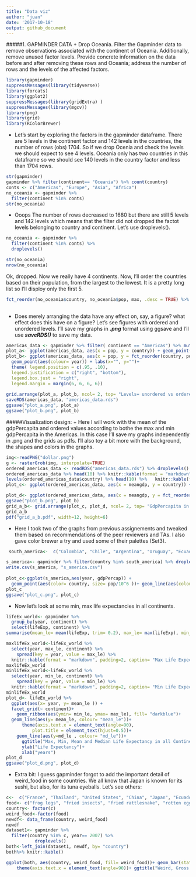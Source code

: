 ```yaml
---
title: "Data viz"
author: "juan"
date: '2017-10-18'
output: github_document
---
```

#####1. GAPMINDER DATA
+ Drop Oceania. Filter the Gapminder data to remove observations associated with the continent of Oceania. Additionally, remove unused factor levels. Provide concrete information on the data before and after removing these rows and Oceania; address the number of rows and the levels of the affected factors.

```r
library(gapminder)
suppressMessages(library(tidyverse))
library(forcats)
library(ggplot2)
suppressMessages(library(gridExtra) )
suppressMessages(library(mgcv))
library(png)
library(grid)
library(RColorBrewer)

```

+ Let's start by exploring the factors in the gapminder dataframe. There are 5 levels in the continent factor and 142 levels in the countries, the number of rows (obs) 1704. So if we drop Ocenia and check the levels we should expect to see 4 levels. Oceania only has two countries in this dataframe so we should see 140 levels in the country factor and less than 1704 rows.
```r
str(gapminder)
gapminder %>% filter(continent== "Oceania") %>% count(country)
conts <- c("Americas", "Europe", "Asia", "Africa")
no_oceania <- gapminder %>%
  filter(continent %in% conts)
str(no_oceania)
```


+ Ooops The number of rows decreased to 1680 but there are still 5 levels and 142 levels which means that the filter did not dropped the factot levels belonging to country and continent.  Let's use  droplevels().

```r
no_oceania <- gapminder %>%
  filter(continent %in% conts) %>% 
  droplevels() 

str(no_oceania)
nrow(no_oceania)
```

Ok, dropped. Now we really have 4 continents. Now, I'll order the countries based on their population, from the largest to the lowest. It is a pretty long list so I'll disploy only the first 5. 
```r
fct_reorder(no_oceania$country, no_oceania$pop, max, .desc = TRUE) %>% levels() %>% head()
  
```

+ Does merely arranging the data have any effect on, say, a figure? what effect does this have on a figure?
Let's see figures with ordered and unordered levels. I'll save my graphs in ***.png*** format using ggsave and I'll use ***saveRDS()*** to save my data. 
```r
americas_data <- gapminder %>% filter( continent == "Americas") %>% mutate(pop= pop/10^6) 
plot_a<- ggplot(americas_data, aes(x = pop, y = country)) + geom_point(aes(colour= year))+ labs(x="", y="")+ guides(colour= FALSE)
plot_b<- ggplot(americas_data, aes(x = pop, y = fct_reorder(country, pop))) +
  geom_point(aes(colour= year)) + labs(x="", y="")+ 
  theme( legend.position = c(.95, .10),
  legend.justification = c("right", "bottom"),
  legend.box.just = "right",
  legend.margin = margin(6, 6, 6, 6))
  
grid.arrange(plot_a, plot_b, ncol= 2, top= "Levels= unordered vs ordered", left= "countries", bottom= "Population in Millions")
saveRDS(americas_data, "americas_data.rds")
ggsave("plot_a.png", plot_a)
ggsave("plot_b.png", plot_b)
```

#####Visualization design: 
+ Here I will work with the  mean of the gdpPercapita and ordered values according to bothe the max and min gdpPercapita in the Americas. In this case I'll save my graphs independently in .png and the grids as pdfs. I'll also toy a bit more with the background, the shapes and colors in the graphs.

```r
img<-readPNG("dollar.png")
g <- rasterGrob(img, interpolate=TRUE)
ordered_americas_data <- readRDS("americas_data.rds") %>% droplevels() %>% group_by(country)  %>%   summarise(meangdp= mean(gdpPercap), maxgdp = max(gdpPercap), mingdp = min(gdpPercap)) %>% mutate(country = fct_reorder(country, mingdp, min))
ordered_americas_data %>% head(10) %>% knitr::kable(format = "markdown", padding=2, caption= "default alphabetical order")
levels(ordered_americas_data$country) %>% head(10) %>%   knitr::kable(format = "markdown", padding=2, col.names =  "reordered based on mingdp")
plot_c<- ggplot(ordered_americas_data, aes(x = meangdp, y = country)) + geom_point(aes(mingdp), colour= "orangered4", size= 5, shape= "-")+ geom_point(aes(maxgdp), colour= "darkgreen", size= 5, shape= "+")+ labs(y= "", x= "")+ ggtitle(" Ordered by Mingdp(-)")+ annotation_custom(g, xmin=-Inf, xmax=Inf, ymin=-Inf, ymax=Inf)

plot_d<- ggplot(ordered_americas_data, aes(x = meangdp, y = fct_reorder(country, maxgdp))) + geom_point(aes(mingdp), colour= "orangered4", size= 5, shape= "-")+ geom_point(aes(maxgdp), colour= "darkgreen", size= 5, shape= "+")+ labs(y= "", x= "")+ ggtitle("Ordered by Maxgdp(+)") + annotation_custom(g, xmin=-Inf, xmax=Inf, ymin=-Inf, ymax=Inf)
ggsave("plot_b.png", plot_b)
grid_a_b<- grid.arrange(plot_c, plot_d, ncol= 2, top= "GdpPercapita in America ordered by the Maximun and the Minimun", left= "countries", bottom= "gdpPercapita")
grid_a_b
pdf("grid_a_b.pdf", width=12, height=6)


```

+ Here I took two of the graphs from previous assignements and tweaked them based on recommendations of the peer reviewers and TAs. I also gave color brewer a try and used some of their palettes (Set3).

```r
 south_america<-  c("Colombia", "Chile", "Argentina", "Uruguay", "Ecuador", "Bolivia", "Paraguay", "Peru", "Brazil", "Venezuela")

s_america<- gapminder %>% filter(country %in% south_america) %>% droplevels() %>%  group_by(country)
write.csv(s_america, "s_america.csv") 
 
plot_c<-ggplot(s_america,aes(year, gdpPercap)) +
  geom_point(aes(color= country, size= pop/10^6 ))+ geom_line(aes(colour= country))+ scale_size_continuous("Population in Millions") + scale_colour_manual(values=brewer.pal(n=10, "Set3"))
plot_c
ggsave("plot_c.png", plot_c)
```
+ Now let's look at some min, max life expectancies in all continents.

```r
lifeEx_world<- gapminder %>%
  group_by(year, continent) %>% 
  select(lifeExp, continent) %>% 
summarise(mean_le= mean(lifeExp, trim= 0.2), max_le= max(lifeExp), min_le= min(lifeExp), md_le= median(lifeExp)) 

maxlifeEx_world<-lifeEx_world %>% 
  select(year, max_le, continent) %>% 
    spread(key = year, value = max_le) %>% 
  knitr::kable(format = "markdown", padding=2, caption= "Max Life Expectancy per year in all Countries")
maxlifeEx_world
minlifeEx_world<-lifeEx_world %>% 
  select(year, min_le, continent) %>% 
    spread(key = year, value = min_le) %>% 
  knitr::kable(format = "markdown", padding=2, caption= "Min Life Expectancy per year in all Countries")
minlifeEx_world
plot_d<- lifeEx_world %>% 
  ggplot(aes(x= year, y= mean_le )) +
  facet_grid(~ continent)+
    geom_ribbon(aes(ymin= min_le, ymax= max_le), fill= "darkblue")+
  geom_line(aes(y= mean_le, colour= "mean_le"))+
      theme(axis.text.x = element_text(angle=90),
          plot.title = element_text(hjust=0.5))+
    geom_line(aes(y=md_le , colour= "md_le"))+
      ggtitle("Max, Min, Mean and Median Life Expectancy in all Continents")+
      ylab("Life Expectancy")+
      xlab("years")
plot_d
ggsave("plot_d.png", plot_d)
```
 + Extra bit: I guess gapminder forgot to add the important detail of weird_food in some countries. We all know that Japan is known for its sushi, but also, for its tuna eyeballs. Let's see others:
 
```r
c<-  c("France", "Thailand", "United States", "China", "Japan", "Ecuador", "Cambodia", "Philippines", "Mexico", "Australia")
food<- c("frog legs", "fried insects", "fried rattlesnake", "rotten eggs", "tuna eyeballs", "guinea pig", "fried spider", "fertilized egg", "insect eggs", "grubs")
country<- factor(c)
weird_food<-factor(food)
newdf<- data_frame(country, weird_food)
newdf
dataset1<- gapminder %>%
  filter(country %in% c, year== 2007) %>%
           droplevels() 
both<-left_join(dataset1, newdf, by= "country")
both%>% knitr::kable()

ggplot(both, aes(country, weird_food, fill= weird_food))+ geom_bar(stat= "identity", colour= "black")+ scale_fill_manual(values=brewer.pal(n=10, "Paired"))+ labs(x="", y= "") +
    theme(axis.text.x = element_text(angle=90))+ ggtitle("Weird, Gross and Tasty")

```







